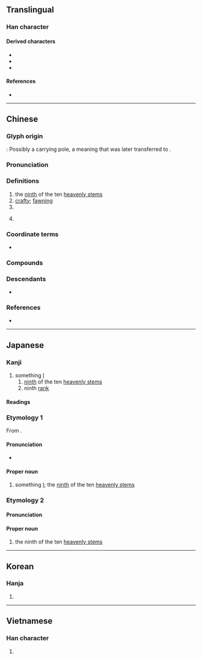 {{also|千|王|𡈼}}
{{character info}}
==Translingual==

===Han character===
{{Han char|rn=33|rad=士|as=01|sn=4|four=20104|canj=HG|ids=⿱丿士<small>(GJKV)</small>,⿱一士<small>(HT)</small>}}

====Derived characters====
* {{l|mul|[[任]], [[𠰃]], [[妊]], [[廷]], [[𨑳]], [[𢗖]], [[𢪭]], [[𭯺]], [[狅]], [[𣐅]], [[𭷗]], [[祍]], [[䏕]], [[𥄮]], [[衽]], [[紝]]([[纴]]), [[䚾]], [[𦔽]], [[軠]], [[鈓]]([[𬬯]]), [[𭐺]], [[飪]]([[饪]])}}
* {{l|mul|[[𫧺]], [[𠁪]], [[𫡖]], [[𫡘]], [[𧠒]], [[丢]], [[㸒]], [[𡔟]], [[𡴍]], [[𡔨]], [[𣈂]], [[𭰶]], [[𩂐]], [[𩬎]], [[𡅚]], [[𡔞]], [[𢇦]], [[𫊟]], [[𢧌]], [[𨳝]]}}
* {{l|mul|[[䨙]]}}

====References====
* {{Han ref|kx=0243.010|dkj=05639|dj=0483.010|hdz=10417.010|uh=58EC|ud=22764|bh=A4D0|bd=42192}}

----

==Chinese==
{{zh-forms}}

===Glyph origin===
{{Han etyl}}
{{liushu|p}}: Possibly a carrying pole, a meaning that was later transferred to {{zh-l|任}}.

===Pronunciation===
{{zh-pron
|m=rén
|m-s=ren2
|c=jam4
|c-t=
|g=
|h=pfs=ngìm
|j=
|mb=ǐng
|md=ìng
|mn=xm,qz,tp:lîm/zz,kh:jîm/twvt:līm/twvk:jīm
|mn-t=rim6
|w=
|x=
|mc=y
|oc=1,2
|cat=
}}

===Definitions===
{{zh-hanzi}}

# the [[ninth]] of the ten [[heavenly stem]]s
# [[crafty]]; [[fawning]]
# {{surname|zh}}
# {{lb|zh|internet slang}} {{eye dialect of|zh|人}}

===Coordinate terms===
* {{list:heavenly stems/zh}}

===Compounds===
{{zh-der|壬人|壬公|壬林|小六壬}}

===Descendants===
* {{desc|za|nyaemz|bor=1}}

===References===
* {{thcwd|791}}

{{C|zh|Heavenly stems}}

----

==Japanese==

===Kanji===
{{ja-kanji|grade=|rs=士01}}

# something [[I]]
## [[ninth]] of the ten [[heavenly stem]]s
## ninth [[rank]]

====Readings====
{{ja-readings
|goon=にん
|kanon=じん
|kun=みずのえ-
|nanori=つぐ, みず
}}

===Etymology 1===
{{ja-kanjitab|じん|yomi=o}}
{{wp|lang=ja}}
From {{der|ja|ltc|壬|tr=nyim|sort=しん'}}.

====Pronunciation====
{{ja-pron|acc=1|y=ko|じん}}
* {{hmp|ja|ジン|人|刃|仁|沈|陣|尋|塵|sort=しん'}}

====Proper noun====
{{ja-pos|proper|じん}}

# something [[I]]; the [[ninth]] of the ten [[heavenly stem]]s

===Etymology 2===
{{ja-kanjitab|みずのえ|yomi=k}}
{{com|ja|水|の|兄|tr1=Mizu|t1={{w|Water (Wu Xing)|Water}}|pos1=one of the {{w|Wu Xing|Five Elements}}|tr2=no|pos2=attributive marker|tr3=e|t3=[[elder brother]]|sort=みずのえ}}

====Pronunciation====
{{ja-pron|acc=3|y=k|みずのえ}}

====Proper noun====
{{ja-pos|proper|みずのえ|hhira=みづのえ}}

# the ninth of the ten [[heavenly stem]]s

{{cln|ja|words with multiple readings}}
{{topics|ja|Heavenly stems|sort=しん'}}

----

==Korean==

===Hanja===
{{ko-hanja|hangeul=임|rv=im|mr=im}}

# {{rfdef|ko|sort=士01}}

----

==Vietnamese==

===Han character===
{{vi-readings|reading=nhăm, nhám, nhằm, nhâm, râm, nhẹm|rs=士01}}

# {{rfdef|vi|sort=士01}}